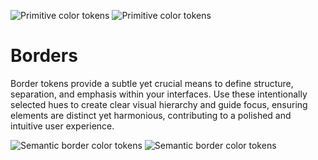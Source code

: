 
<Meta name="Tokens/Borders" />

![Primitive color tokens](/images/tokens/clr-border.png)
![Primitive color tokens](/images/tokens/border-radius.png)

# Borders

Border tokens provide a subtle yet crucial means to define structure, separation, and emphasis within your interfaces. Use these intentionally selected hues to create clear visual hierarchy and guide focus, ensuring elements are distinct yet harmonious, contributing to a polished and intuitive user experience.

![Semantic border color tokens](/images/clr-semantics-borders.jpg)
![Semantic border color tokens](/images/clr-semantics-borders-inverse.jpg)
